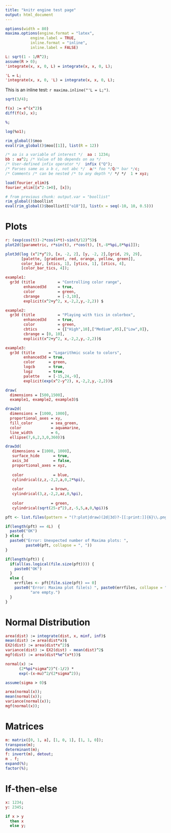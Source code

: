 ```yaml
---
title: "knitr engine test page"
output: html_document
---
```


```r
options(width = 80)
maxima.options(engine.format = "latex", 
	       engine.label = TRUE,
	       inline.format = "inline", 
	       inline.label = FALSE)
```

```maxima
L: sqrt(1 - 1/R^2);
assume(R > 0);
'integrate(x, x, 0, L) = integrate(x, x, 0, L);
```

```maxima
'L = L;
'integrate(x, x, 0, 'L) = integrate(x, x, 0, L);
```

This is an inline test: `r maxima.inline("'L = L;")`.


```maxima
sqrt(3/4);
```

```maxima
f(x) := e^(x^2)$
diff(f(x), x);
```

```maxima
%;
```

```maxima
log(%o1);
```

```r
rim_global()$moo
eval(rim_global()$moo[[1]], list(R = 12))
```

```maxima
/* aa is a variable of interest */  aa : 1234;
bb : aa^2; /* Value of bb depends on aa */ 
/* User-defined infix operator */  infix ("Q");
/* Parses same as a b c, not abc */  a/* foo */Q/* bar */c;
/* Comments /* can be nested /* to any depth */ */ */  1 + xyz;
```

```maxima
load(fourier_elim)$
fourier_elim([x^2-1>0], [x]);
```

```r
# from previous chunk: output.var = "boollist"
rim_global()$boollist
eval(rim_global()$boollist[["o18"]], list(x = seq(-10, 10, 0.5)))
```


# Plots

```maxima
r: (exp(cos(t))-2*cos(4*t)-sin(t/12)^5)$
plot2d([parametric, r*sin(t), r*cos(t), [t,-8*%pi,8*%pi]]);
```

```maxima
plot3d(log (x^2*y^2), [x, -2, 2], [y, -2, 2],[grid, 29, 29],
       [palette, [gradient, red, orange, yellow, green]],
       color_bar, [xtics, 1], [ytics, 1], [ztics, 4],
       [color_bar_tics, 4]);
```

```maxima
example1:
  gr3d (title          = "Controlling color range",
        enhanced3d     = true,
        color          = green,
        cbrange        = [-3,10],
        explicit(x^2+y^2, x,-2,2,y,-2,2)) $

example2:
  gr3d (title          = "Playing with tics in colorbox",
        enhanced3d     = true,
        color          = green,
        cbtics         = {["High",10],["Medium",05],["Low",0]},
        cbrange = [0, 10],
        explicit(x^2+y^2, x,-2,2,y,-2,2))$

example3:
  gr3d (title      = "Logarithmic scale to colors",
        enhanced3d = true,
        color      = green,
        logcb      = true,
        logz       = true,
        palette    = [-15,24,-9],
        explicit(exp(x^2-y^2), x,-2,2,y,-2,2))$

draw(
  dimensions = [500,1500],
  example1, example2, example3)$
```

```maxima
draw2d(
  dimensions = [1000, 1000],
  proportional_axes = xy,
  fill_color        = sea_green,
  color             = aquamarine,
  line_width        = 6,
  ellipse(7,6,2,3,0,360))$
``` 

```maxima
draw3d(
   dimensions = [1000, 1000],
   surface_hide      = true,
   axis_3d           = false,
   proportional_axes = xyz,
 
   color             = blue,
   cylindrical(z,z,-2,2,a,0,2*%pi), 
 
   color            = brown,
   cylindrical(3,z,-2,2,az,0,%pi),
 
   color            = green,
   cylindrical(sqrt(25-z^2),z,-5,5,a,0,%pi))$
```


```r
pft <- list.files(pattern = "(?:plot|draw)(2d|3d)?-[[:print:]]{6}\\.png", full.names = TRUE)

if(length(pft) == 4L)  {
  paste0("OK")
} else {
  paste0("Error: Unexpected number of Maxima plots: ", 
         paste0(pft, collapse = ", "))
}

if(length(pft)) {
  if(all(as.logical(file.size(pft)))) {
    paste0("OK")
  }
  else {
    errfiles <- pft[file.size(pft) == 0]
    paste0("Error: Maxima plot file(s) ", paste0(errfiles, collapse = ", "),
           "are empty.")
  }
}
```

# Normal Distribution

```maxima
area(dist) := integrate(dist, x, minf, inf)$
mean(dist) := area(dist*x)$
EX2(dist) := area(dist*x^2)$
variance(dist) := EX2(dist) - mean(dist)^2$
mgf(dist) := area(dist*%e^(x*t))$
```

```maxima
normal(x) := 
      (2*%pi*sigma^2)^(-1/2) * 
      exp(-(x-mu)^2/(2*sigma^2));

assume(sigma > 0)$

area(normal(x));
mean(normal(x));
variance(normal(x));
mgf(normal(x));
```

# Matrices

```maxima
m: matrix([0, 1, a], [1, 0, 1], [1, 1, 0]);
transpose(m);
determinant(m);
f: invert(m), detout;
m . f;
expand(%);
factor(%);
```

# If-then-else

```maxima
x: 1234;
y: 2345;
```

```maxima
if x > y
  then x
  else y;
```
